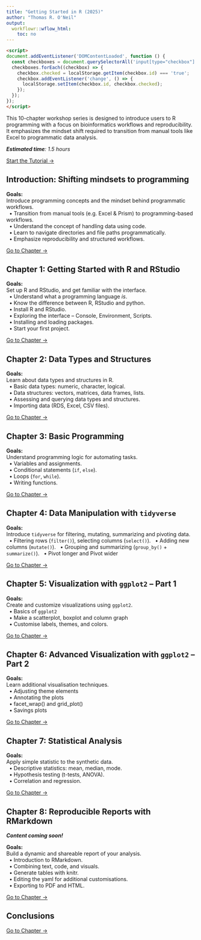```yaml
---
title: "Getting Started in R (2025)"
author: "Thomas R. O'Neil"
output:
  workflowr::wflow_html:
    toc: no
---
```


```html
<script>
document.addEventListener('DOMContentLoaded', function () {
  const checkboxes = document.querySelectorAll('input[type="checkbox"]');
  checkboxes.forEach((checkbox) => {
    checkbox.checked = localStorage.getItem(checkbox.id) === 'true';
    checkbox.addEventListener('change', () => {
      localStorage.setItem(checkbox.id, checkbox.checked);
    });
  });
});
</script>
```

This 10-chapter workshop series is designed to introduce users to R programming with a focus on bioinformatics workflows and reproducibility. It emphasizes the mindset shift required to transition from manual tools like Excel to programmatic data analysis.

<read-time><i>**Estimated time**: 1.5 hours</i></read-time><wimr>

[Start the Tutorial →](https://drthomasoneil.github.io/analysis-user-group/r-tutorial/_book/index.html)

<wimr>

## **Introduction: Shifting mindsets to programming**

<div class="hint-goals">    
**Goals:**    
Introduce programming concepts and the mindset behind programmatic workflows.   
&nbsp;&nbsp;&#8226; Transition from manual tools (e.g. Excel & Prism) to programming-based workflows.  
&nbsp;&nbsp;&#8226; Understand the concept of handling data using code.  
&nbsp;&nbsp;&#8226; Learn to navigate directories and file paths programmatically.  
&nbsp;&nbsp;&#8226; Emphasize reproducibility and structured workflows.    
</div>

[Go to Chapter →](https://drthomasoneil.github.io/analysis-user-group/r-tutorial/_book/introduction.html)

<wimr>

## **Chapter 1: Getting Started with R and RStudio**

<div class="hint-goals">  
**Goals:**  
Set up R and RStudio, and get familiar with the interface.    
&nbsp;&nbsp;&#8226; Understand what a programming language *is*.    
&nbsp;&nbsp;&#8226; Know the difference between R, RStudio and python.     
&nbsp;&nbsp;&#8226; Install R and RStudio.   
&nbsp;&nbsp;&#8226; Exploring the interface – Console, Environment, Scripts.    
&nbsp;&nbsp;&#8226; Installing and loading packages.    
&nbsp;&nbsp;&#8226; Start your first project.   
</div>

[Go to Chapter →](https://drthomasoneil.github.io/analysis-user-group/r-tutorial/_book/chapter-1-getting-started-in-r-and-rstudio.html)

<wimr>

## **Chapter 2: Data Types and Structures**

<div class="hint-goals">  
**Goals:**  
Learn about data types and structures in R.   
&nbsp;&nbsp;&#8226; Basic data types: numeric, character, logical.      
&nbsp;&nbsp;&#8226; Data structures: vectors, matrices, data frames, lists.   
&nbsp;&nbsp;&#8226; Assessing and querying data types and structures.   
&nbsp;&nbsp;&#8226; Importing data (RDS, Excel, CSV files).  
</div>

[Go to Chapter →](https://drthomasoneil.github.io/analysis-user-group/r-tutorial/_book/chapter-2-data-types-and-structures.html)

<wimr>

## **Chapter 3: Basic Programming**

<div class="hint-goals">      
**Goals:**     
Understand programming logic for automating tasks.   
&nbsp;&nbsp;&#8226; Variables and assignments.    
&nbsp;&nbsp;&#8226; Conditional statements (`if`, `else`).    
&nbsp;&nbsp;&#8226; Loops (`for`, `while`).   
&nbsp;&nbsp;&#8226; Writing functions.    
</div>

[Go to Chapter →](https://drthomasoneil.github.io/analysis-user-group/r-tutorial/_book/chapter-3-basic-programming.html)

<wimr>

## **Chapter 4: Data Manipulation with `tidyverse`**

<div class="hint-goals">      
**Goals:**     
Introduce `tidyverse` for filtering, mutating, summarizing and pivoting data.    
&nbsp;&nbsp;&#8226; Filtering rows (`filter()`), selecting columns (`select()`). 
&nbsp;&nbsp;&#8226; Adding new columns (`mutate()`).
&nbsp;&nbsp;&#8226; Grouping and summarizing (`group_by()` + `summarize()`).
&nbsp;&nbsp;&#8226; Pivot longer and Pivot wider   
</div>

[Go to Chapter →](https://drthomasoneil.github.io/analysis-user-group/r-tutorial/_book/chapter-4-data-manipulation-with-tidyverse.html)

<wimr>

## **Chapter 5: Visualization with `ggplot2` – Part 1**

<div class="hint-goals">      
**Goals:**     
Create and customize visualizations using `ggplot2`.    
&nbsp;&nbsp;&#8226; Basics of `ggplot2`   
&nbsp;&nbsp;&#8226; Make a scatterplot, boxplot and column graph    
&nbsp;&nbsp;&#8226; Customise labels, themes, and colors.   
</div>

[Go to Chapter →](https://drthomasoneil.github.io/analysis-user-group/r-tutorial/_book/chapter-5-data-visualisation-with-ggplot2.html)

<wimr>

## **Chapter 6: Advanced Visualization with `ggplot2` – Part 2**

<div class="hint-goals">      
**Goals:**     
Learn additional visualisation techniques.    
&nbsp;&nbsp;&#8226; Adjusting theme elements    
&nbsp;&nbsp;&#8226; Annotating the plots     
&nbsp;&nbsp;&#8226; facet_wrap() and grid_plot()    
&nbsp;&nbsp;&#8226; Savings plots   
</div>

[Go to Chapter →](https://drthomasoneil.github.io/analysis-user-group/r-tutorial/_book/chapter-6-data-visualisation-with-ggplot2_2.html)

<wimr>

## **Chapter 7: Statistical Analysis**

<div class="hint-goals">      
**Goals:**     
Apply simple statistic to the synthetic data.    
&nbsp;&nbsp;&#8226; Descriptive statistics: mean, median, mode.     
&nbsp;&nbsp;&#8226; Hypothesis testing (t-tests, ANOVA).    
&nbsp;&nbsp;&#8226; Correlation and regression.       
</div>

[Go to Chapter →](https://drthomasoneil.github.io/analysis-user-group/r-tutorial/_book/chapter-7-statistical-analysis.html)

<wimr>

## **Chapter 8: Reproducible Reports with RMarkdown**

<hint-text><strong>*Content coming soon!*</strong></hint-text>

<div class="hint-goals">      
**Goals:**     
Build a dynamic and shareable report of your analysis.    
&nbsp;&nbsp;&#8226; Introduction to RMarkdown.   
&nbsp;&nbsp;&#8226; Combining text, code, and visuals.    
&nbsp;&nbsp;&#8226; Generate tables with knitr.       
&nbsp;&nbsp;&#8226; Editing the yaml for additional customisations.       
&nbsp;&nbsp;&#8226; Exporting to PDF and HTML.    
</div>

[Go to Chapter →](https://drthomasoneil.github.io/analysis-user-group/r-tutorial/_book/chapter-8-reproducible-reports-with-rmarkdown.html)

<wimr>

## **Conclusions**

[Go to Chapter →](https://drthomasoneil.github.io/analysis-user-group/r-tutorial/_book/conclusions.html)


<e>


